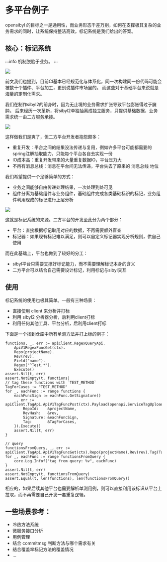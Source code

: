 # 多平台例子

opensibyl 的目标之一是通用性，而业务形态千差万别，如何在支撑极其复杂的业务需求的同时，让系统保持整洁高效。标记系统是我们给出的答案。

## 核心：标记系统

:::info
机制脱胎于业务。
:::

![](/img/upload_pipeline.png)

前文我们也提到，目前CI基本已经规范化与体系化，同一次构建同一份代码可能会被数十个插件、平台加工，更别说插件市场里的。
而这些对于基础平台来说就是海量的定制化需求。

我们在制作sibyl2的前身时，因为无止境的业务需求扩张导致平台膨胀得过于臃肿。
后来经历一次革新，将sibyl2单独抽离成独立服务，只提供基础数据，业务需求统一由二方服务承接。

![](https://user-images.githubusercontent.com/13421694/220233468-6155f8b4-6c86-43c6-a179-12340f50230f.png)

这样做我们是爽了，但二方平台开发者抱怨颇多：

- 重复开发：平台之间的结果没法传递与复用，例如许多平台可能都需要的spring注解抽取能力，只能每个平台各自去实现一份
- IO成本高：重复开发带来的大量重复数据IO，平台压力大
- 不再有消息总线：消息在平台间无法传递，平台失去了原来的 消息总线 地位

我们希望提供一个足够简单的方式：

- 业务之间能够自由传递处理结果，一次处理到处可见
- 组件分离为基础组件与业务组件，基础组件完成各类基础标识的标记，业务组件利用现成的标记进行上层分析

![](https://user-images.githubusercontent.com/13421694/220233732-0e5d56ff-c191-4a66-8ca5-6b0e555843d4.png)

这就是标记系统的来源。二方平台的开发至此分为两个部分：

- 平台：直接根据标记取用对应的数据，不再需要额外盲查
- 标记器：如果现有标记难以满足，则可以自定义标记器实现分析规则，供自己使用

而在此基础上，平台也做到了较好的分工：

- sibyl平台只需要支撑好标记能力，而不需要理解标记本身的含义
- 二方平台可以结合自己需要设计标记，利用标记与sibyl交互

## 使用

标记系统的使用也极其简单。一般有三种场景：

- 直接使用 client 来分析并打标
- 利用 sibyl2 分析器分析，后利用client打标
- 利用任何其他工具、平台分析，后利用client打标

下面是一个找到仓库中所有单测方法并打上标的例子：

```golang
functions, _, err := apiClient.RegexQueryApi.
    ApiV1RegexFuncGet(ctx).
    Repo(projectName).
    Rev(rev).
    Field("name").
    Regex("^Test.*").
    Execute()
assert.Nil(t, err)
assert.NotEmpty(t, functions)
// tag these functions with `TEST_METHOD`
TagForCases := "TEST_METHOD"
for _, eachFunc := range functions {
    eachFuncSign := eachFunc.GetSignature()
    _, err := apiClient.TagApi.ApiV1TagFuncPost(ctx).Payload(openapi.ServiceTagUpload{
        RepoId:    &projectName,
        RevHash:   &rev,
        Signature: &eachFuncSign,
        Tag:       &TagForCases,
    }).Execute()
    assert.Nil(t, err)
}

// query
functionsFromQuery, _, err := apiClient.TagApi.ApiV1TagFuncGet(ctx).Repo(projectName).Rev(rev).Tag(TagForCases).Execute()
for _, eachFunc := range functionsFromQuery {
    core.Log.Infof("tag from query: %v", eachFunc)
}
assert.Nil(t, err)
assert.NotEmpty(t, functionsFromQuery)
assert.Equal(t, len(functions), len(functionsFromQuery))
```

相应的，如果后续其他平台也需要解析单测用例，则可以直接利用该标识从平台上拉取，而不再需要自己开发一套重复逻辑。

## 一些场景参考：

- 冷热方法系统
- 微服务接口分析
- 用例管理
- 结合 commitmsg 判断方法与哪个需求有关
- 结合覆盖率标记方法的覆盖情况
- ...
